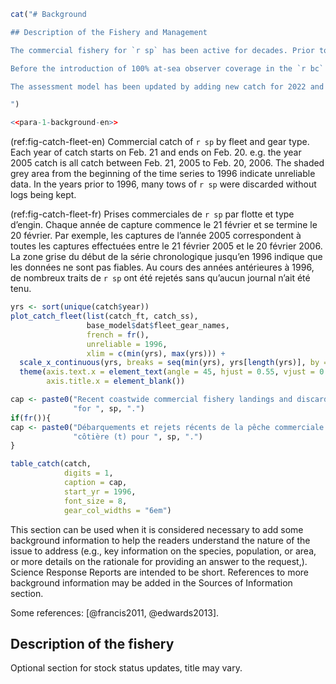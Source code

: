 ```r
cat("# Background

## Description of the Fishery and Management

The commercial fishery for `r sp` has been active for decades. Prior to 2006 there were no limits on the amount of `r sp` that could be caught. In 2006 a TAC of 15,000 t was established and it remained at this level until 2017. In 2017, the TAC was increased to 17,500 t and remained there for two years until it was reduced to 14,000 t in 2019 as a precautionary measure to address concerns raised by the commercial trawl fleet about their oberved reduction in abundance of Arrowtooth Flounder. In 2020 the TAC was decreased to 5,000 t to address industry concerns regarding declining `r sp` abundance on traditional fishing grounds (DFO 2020).

Before the introduction of 100% at-sea observer coverage in the `r bc` groundfish fleets in 1996, reporting of `r sp` discards in fishery logbooks was mandatory, but since `r sp` were not given a TAC until 2005, there was little incentive for skippers to record discards accurately until at-sea observers were present aboard vessels starting in 1996.

The assessment model has been updated by adding new catch for 2022 and 2023 (Table \@ref(tab:overall-catch-table), Figures \@ref(fig:fig-catch) and \@ref(fig:fig-catch-fleet)).

")
```

```r
<<para-1-background-en>>
```

(ref:fig-catch-fleet-en) Commercial catch of `r sp` by fleet and gear type. Each year of catch starts on Feb. 21 and ends on Feb. 20. e.g. the year 2005 catch is all catch between Feb. 21, 2005 to Feb. 20, 2006. The shaded grey area from the beginning of the time series to 1996 indicate unreliable data. In the years prior to 1996, many tows of `r sp` were discarded without logs being kept.

(ref:fig-catch-fleet-fr)  Prises commerciales de `r sp` par flotte et type d'engin. Chaque année de capture commence le 21 février et se termine le 20 février. Par exemple, les captures de l'année 2005 correspondent à toutes les captures effectuées entre le 21 février 2005 et le 20 février 2006. La zone grise du début de la série chronologique jusqu'en 1996 indique que les données ne sont pas fiables. Au cours des années antérieures à 1996, de nombreux traits de `r sp` ont été rejetés sans qu'aucun journal n'ait été tenu.

```r

yrs <- sort(unique(catch$year))
plot_catch_fleet(list(catch_ft, catch_ss),
                 base_model$dat$fleet_gear_names,
                 french = fr(),
                 unreliable = 1996,
                 xlim = c(min(yrs), max(yrs))) +
  scale_x_continuous(yrs, breaks = seq(min(yrs), yrs[length(yrs)], by = 2)) +
  theme(axis.text.x = element_text(angle = 45, hjust = 0.55, vjust = 0.5),
        axis.title.x = element_blank())

```

```r
cap <- paste0("Recent coastwide commercial fishery landings and discards (t) ",
              "for ", sp, ".")
if(fr()){
cap <- paste0("Débarquements et rejets récents de la pêche commerciale ",
              "côtière (t) pour ", sp, ".")
}

table_catch(catch,
            digits = 1,
            caption = cap,
            start_yr = 1996,
            font_size = 8,
            gear_col_widths = "6em")
```


This section can be used when it is considered necessary to add some background information to help the readers understand the nature of the issue to address (e.g., key information on the species, population, or area, or more details on the rationale for providing an answer to the request,).
Science Response Reports are intended to be short. References to more background information may be added in the Sources of Information section.

Some references: [@francis2011, @edwards2013].

## Description of the fishery

Optional section for stock status updates, title may vary. 

